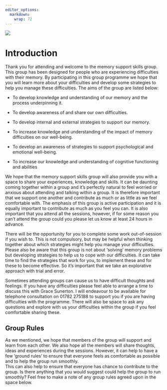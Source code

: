 ```yaml
---
editor_options: 
  markdown: 
    wrap: 72
---
```


![](img/intro/person.jpg){fig-align="center"}

# Introduction {-}

Thank you for attending and welcome to the memory support skills group.
This group has been designed for people who are experiencing
difficulties with their memory. By participating in this group programme
we hope that you will learn more about your difficulties and develop
some strategies to help you manage these difficulties. The aims of the
group are listed below:

-   To develop knowledge and understanding of our memory and the process
    underpinning it.

-   To develop awareness of and share our own difficulties.

-   To develop internal and external strategies to support our memory.

-   To increase knowledge and understanding of the impact of memory
    difficulties on our well-being.

-   To develop an awareness of strategies to support psychological and
    emotional well-being.

-   To increase our knowledge and understanding of cognitive functioning
    and abilities

We hope that the memory support skills group will also provide you with
a space to share your experiences, knowledge and skills. It can be
daunting coming together within a group and it's perfectly natural to
feel worried or anxious about attending and talking within a group. It
is therefore important that we support one another and contribute as
much or as little as we feel comfortable with. The emphasis of this
group is active participation and it is equally important to contribute
as much as you feel you can. It is also important that you attend all
the sessions, however, if for some reason you can't attend the group
could you please let us know at least 24 hours in advance.

There will be the opportunity for you to complete some work
out-of-session if you wish to. This is not compulsory, but may be
helpful when thinking together about which strategies might help you
manage your difficulties. Please also be aware that this group is not
about 'solving' memory problems but developing strategies to help us to
cope with our difficulties. It can take time to find the strategies that
work for you, to implement these and for these to become effective. So
it's important that we take an explorative approach with trial and
error.

Sometimes attending groups can cause us to have difficult thoughts and
feelings. If you have any difficulties please feel able to arrange a
time to discuss this with Grace Sunerton. I will endeavour to be
available for telephone consultation on 01782 275188 to support you if
you are having difficulties with the programme. There will also be space
to ask any questions and explore with us your difficulties within the
group if you feel comfortable sharing these.

## Group Rules

As we mentioned, we hope that members of the group will support and learn from each other. We also hope all the members will share thoughts, ideas and experiences during the sessions.  However, it can help to have a few ‘ground rules’ to ensure that everyone feels as comfortable as possible and to help the group run smoothly.  
This can also help to ensure that everyone has chance to contribute to the group.  Is there anything that you would suggest could help the group to run smoothly? Feel free to make a note of any group rules agreed upon in the space below. 

